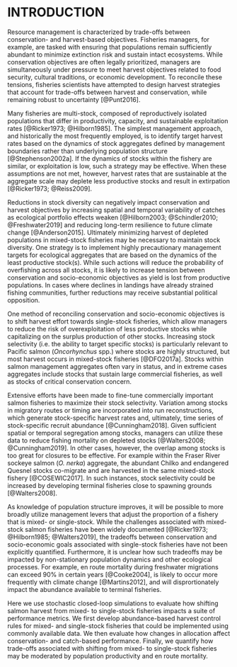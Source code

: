 # INTRODUCTION

Resource management is characterized by trade-offs between conservation- and harvest-based objectives. Fisheries managers, for example, are tasked with ensuring that populations remain sufficiently abundant to minimize extinction risk and sustain intact ecosystems. While conservation objectives are often legally prioritized, managers are simultaneously under pressure to meet harvest objectives related to food security, cultural traditions, or economic development. To reconcile these tensions, fisheries scientists have attempted to design harvest strategies that account for trade-offs between harvest and conservation, while remaining robust to uncertainty [@Punt2016].

Many fisheries are multi-stock, composed of reproductively isolated populations that differ in productivity, capacity, and sustainable exploitation rates [@Ricker1973; @Hilborn1985]. The simplest management approach, and historically the most frequently employed, is to identify target harvest rates based on the dynamics of stock aggregates defined by management boundaries rather than underlying population structure [@Stephenson2002a]. If the dynamics of stocks within the fishery are similar, or exploitation is low, such a strategy may be effective. When these assumptions are not met, however, harvest rates that are sustainable at the aggregate scale may deplete less productive stocks and result in extirpation [@Ricker1973; @Reiss2009]. 

Reductions in stock diversity can negatively impact conservation and harvest objectives by increasing spatial and temporal variability of catches as ecological portfolio effects weaken [@Hilborn2003; @Schindler2010; @Freshwater2019] and reducing long-term resilience to future climate change [@Anderson2015]. Ultimately minimizing harvest of depleted populations in mixed-stock fisheries may be necessary to maintain stock diversity. One strategy is to implement highly precautionary management targets for ecological aggregates that are based on the dynamics of the least productive stock(s). While such actions will reduce the probability of overfishing across all stocks, it is likely to increase tension between conservation and socio-economic objectives as yield is lost from productive populations. In cases where declines in landings have already strained fishing communities, further reductions may receive substantial political opposition.

One method of reconciling conservation and socio-economic objectives is to shift harvest effort towards single-stock fisheries, which allow managers to reduce the risk of overexploitation of less productive stocks while capitalizing on the surplus production of other stocks. Increasing stock selectivity (i.e. the ability to target specific stocks) is particularly relevant to Pacific salmon (*Oncorhynchus* spp.) where stocks are highly structured, but most harvest occurs in mixed-stock fisheries [@DFO2017a]. Stocks within salmon management aggregates often vary in status, and in extreme cases aggregates include stocks that sustain large commercial fisheries, as well as stocks of critical conservation concern.  

Extensive efforts have been made to fine-tune commercially important salmon fisheries to maximize their stock selectivity. Variation among stocks in migratory routes or timing are incorporated into run reconstructions, which generate stock-specific harvest rates and, ultimately, time series of stock-specific recruit abundance [@Cunningham2018]. Given sufficient spatial or temporal segregation among stocks, managers can utilize these data to reduce fishing mortality on depleted stocks [@Walters2008; @Cunningham2019]. In other cases, however, the overlap among stocks is too great for closures to be effective. For example within the Fraser River sockeye salmon (*O. nerka*) aggregate, the abundant Chilko and endangered Quesnel stocks co-migrate and are harvested in the same mixed-stock fishery [@COSEWIC2017]. In such instances, stock selectivity could be increased by developing terminal fisheries close to spawning grounds [@Walters2008]. 

As knowledge of population structure improves, it will be possible to more broadly utilize management levers that adjust the proportion of a fishery that is mixed- or single-stock. While the challenges associated with mixed-stock salmon fisheries have been widely documented [@Ricker1973; @Hilborn1985; @Walters2019], the tradeoffs between conservation and socio-economic goals associated with single-stock fisheries have not been explicitly quantified. Furthermore, it is unclear how such tradeoffs may be impacted by non-stationary population dynamics and other ecological processes. For example, en route mortality during freshwater migrations can exceed 90% in certain years [@Cooke2004], is likely to occur more frequently with climate change [@Martins2012], and will disprortionately impact the abundance available to terminal fisheries. 

Here we use stochastic closed-loop simulations to evaluate how shifting salmon harvest from mixed- to single-stock fisheries impacts a suite of performance metrics. We first develop abundance-based harvest control rules for mixed- and single-stock fisheries that could be implemented using commonly available data. We then evaluate how changes in allocation affect conservation- and catch-based performance. Finally, we quantify how trade-offs associated with shifting from mixed- to single-stock fisheries may be moderated by population productivity and en route mortality.